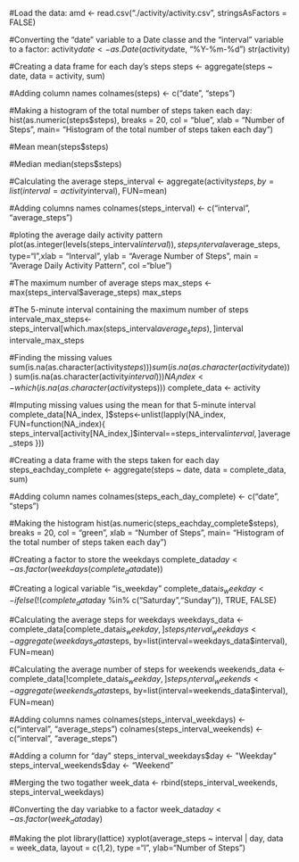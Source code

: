 #Load the data:
amd <- read.csv("./activity/activity.csv", stringsAsFactors = FALSE)

#Converting the "date" variable to a Date classe and the "interval" variable to a factor:
activity$date <- as.Date(activity$date, "%Y-%m-%d") str(activity)

#Creating a data frame for each day's steps
steps <- aggregate(steps ~ date, data = activity, sum)

#Adding column names
colnames(steps) <- c("date", "steps")

#Making a histogram of the total number of steps taken each day:
hist(as.numeric(steps$steps), breaks = 20, col = "blue", xlab = "Number of Steps", main= "Histogram of the total number of steps taken each day")

#Mean
mean(steps$steps)

#Median
median(steps$steps)

#Calculating the average
steps_interval <- aggregate(activity$steps, by=list(interval=activity$interval), FUN=mean)

#Adding columns names
colnames(steps_interval) <- c("interval", "average_steps")

#ploting the average daily activity pattern
plot(as.integer(levels(steps_interval$interval)), steps_interval$average_steps, type="l",xlab = "Interval", ylab = "Average Number of Steps", main = "Average Daily Activity Pattern", col ="blue")

#The maximum number of average steps
max_steps <- max(steps_interval$average_steps) max_steps

#The 5-minute interval containing the maximum number of steps
intervale_max_steps<-steps_interval[which.max(steps_interval$average_steps),]$interval intervale_max_steps

#Finding the missing values
sum(is.na(as.character(activity$steps))) sum(is.na(as.character(activity$date))) sum(is.na(as.character(activity$interval)))
NA_index <- which(is.na(as.character(activity$steps))) complete_data <- activity

#Imputing missing values using the mean for that 5-minute interval
complete_data[NA_index, ]$steps<-unlist(lapply(NA_index, FUN=function(NA_index){ steps_interval[activity[NA_index,]$interval==steps_interval$interval,]$average_steps }))

#Creating a data frame with the steps taken for each day
steps_eachday_complete <- aggregate(steps ~ date, data = complete_data, sum)

#Adding column names
colnames(steps_each_day_complete) <- c("date", "steps")

#Making the histogram
hist(as.numeric(steps_eachday_complete$steps), breaks = 20, col = "green", xlab = "Number of Steps", main= "Histogram of the total number of steps taken each day")

#Creating a factor to store the weekdays
complete_data$day <- as.factor(weekdays(complete_data$date))

#Creating a logical variable "is_weekday"
complete_data$is_weekday <- ifelse(!(complete_data$day %in% c("Saturday","Sunday")), TRUE, FALSE)

#Calculating the average steps for weekdays
weekdays_data <- complete_data[complete_data$is_weekday,] steps_interval_weekdays <- aggregate(weekdays_data$steps, by=list(interval=weekdays_data$interval), FUN=mean)

#Calculating the average number of steps for weekends
weekends_data <- complete_data[!complete_data$is_weekday,] steps_interval_weekends <- aggregate(weekends_data$steps, by=list(interval=weekends_data$interval), FUN=mean)

#Adding columns names
colnames(steps_interval_weekdays) <- c("interval", "average_steps") colnames(steps_interval_weekends) <- c("interval", "average_steps")

#Adding a column for "day"
steps_interval_weekdays$day <- "Weekday" steps_interval_weekends$day <- "Weekend"

#Merging the two togather
week_data <- rbind(steps_interval_weekends, steps_interval_weekdays)

#Converting the day variabke to a factor
week_data$day <- as.factor(week_data$day)

#Making the plot
library(lattice) xyplot(average_steps ~ interval | day, data = week_data, layout = c(1,2), type ="l", ylab="Number of Steps")